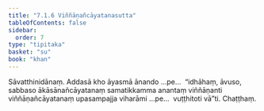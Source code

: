 ```yaml
---
title: "7.1.6 Viññāṇañcāyatanasutta"
tableOfContents: false
sidebar:
  order: 7
type: "tipitaka"
basket: "su"
book: "khan"
---
```



<DynamicBreadcrumb />

<Division number="337" book="khan" bookNo="13" page="199">

<Paragraph number="1132" book="khan">
Sāvatthinidānaṃ. Addasā kho āyasmā ānando …pe…  “idhāhaṃ, āvuso, sabbaso ākāsānañcāyatanaṃ samatikkamma anantaṃ viññāṇanti viññāṇañcāyatanaṃ upasampajja viharāmi …pe…  vuṭṭhitoti vā”ti.

</Paragraph>
</Division>

<Paragraph number="1133" type="center" book="khan">
Chaṭṭhaṃ.
</Paragraph>